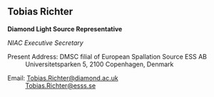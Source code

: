 ==Tobias Richter==
'''Diamond Light Source Representative''' 

''NIAC Executive Secretary''

;Present Address: DMSC filial of European Spallation Source ESS AB
:Universitetsparken 5, 2100 Copenhagen, Denmark

;Email: [mailto:Tobias.Richter@diamond.ac.uk Tobias.Richter@diamond.ac.uk]
:[mailto:Tobias.Richter@esss.se Tobias.Richter@esss.se]